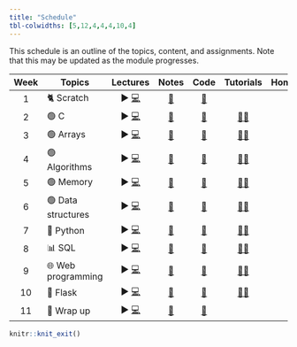 ```yaml
---
title: "Schedule"
tbl-colwidths: [5,12,4,4,4,10,4]
---
```


This schedule is an outline of the topics, content, and assignments. Note that this may be updated as the module progresses.

| Week | Topics | Lectures | Notes | Code | Tutorials | Homework |
|:---------:|-----------|:---------:|:---------:|:---------:|:---------:|:---------:|
| 1 | 🐈 Scratch | ▶ [💻](https://github.com/SQ4007-2025/website/raw/refs/heads/master/lectures/slides_1.pptx) | [📕](notes/notes_1.html "Notes 1") | [🤖](https://github.com/SQ4007-2025/website/tree/master/code/src1) |  | 🏠 |
| 2 | 🟢 C | ▶ [💻](https://github.com/SQ4007-2025/website/raw/refs/heads/master/lectures/slides_2.pptx) | [📕](notes/notes_2.html "Notes 2") | [🤖](https://github.com/SQ4007-2025/website/tree/master/code/src2) | [👨‍🏫](tutorials/tutorial-week-2.html) | 🏠 |
| 3 | 🟢 Arrays | ▶ [💻](https://github.com/SQ4007-2025/website/raw/refs/heads/master/lectures/slides_3.pptx) | [📕](notes/notes_3.html "Notes 3") | [🤖](https://github.com/SQ4007-2025/website/tree/master/code/src3) | [👨‍🏫](tutorials/tutorial-week-3.html) | 🏠 |
| 4 | 🟢 Algorithms | ▶ [💻](https://github.com/SQ4007-2025/website/raw/refs/heads/master/lectures/slides_4.pptx) | [📕](notes/notes_4.html "Notes 4") | [🤖](https://github.com/SQ4007-2025/website/tree/master/code/src4) | [👨‍🏫](tutorials/tutorial-week-4.html) | 🏠 |
| 5 | 🟢 Memory | ▶ [💻](https://github.com/SQ4007-2025/website/raw/refs/heads/master/lectures/slides_5.pptx) | [📕](notes/notes_5.html "Notes 5") | [🤖](https://github.com/SQ4007-2025/website/tree/master/code/src5) | [👨‍🏫](tutorials/tutorial-week-5.html) | 🏠 |
| 6 | 🟢 Data structures | ▶ [💻](https://github.com/SQ4007-2025/website/raw/refs/heads/master/lectures/slides_6.pptx) | [📕](notes/notes_6.html "Notes 6") | [🤖](https://github.com/SQ4007-2025/website/tree/master/code/src6) | [👨‍🏫](tutorials/tutorial-week-6.html) | 🏠 |
| 7 | 🐍 Python | ▶ [💻](https://github.com/SQ4007-2025/website/raw/refs/heads/master/lectures/slides_7.pptx) | [📕](notes/notes_7.html "Notes 7") | [🤖](https://github.com/SQ4007-2025/website/tree/master/code/src7) | [👨‍🏫](tutorials/tutorial-week-7.html) | 🏠 |
| 8 | 📊 SQL | ▶ [💻](https://github.com/SQ4007-2025/website/raw/refs/heads/master/lectures/slides_8.pptx) | [📕](notes/notes_8.html "Notes 8") | [🤖](https://github.com/SQ4007-2025/website/tree/master/code/src8) | [👨‍🏫](tutorials/tutorial-week-8.html) | 🏠 |
| 9 | 🌐 Web programming | ▶ [💻](https://github.com/SQ4007-2025/website/raw/refs/heads/master/lectures/slides_9.pptx) | [📕](notes/notes_9.html "Notes 9") | [🤖](https://github.com/SQ4007-2025/website/tree/master/code/src9) | [👨‍🏫](tutorials/tutorial-week-9.html) | 🏠 |
| 10 | 🐍 Flask | ▶ [💻](https://github.com/SQ4007-2025/website/raw/refs/heads/master/lectures/slides_10.pptx) | [📕](notes/notes_10.html "Notes 10") | [🤖](https://github.com/SQ4007-2025/website/tree/master/code/src10) | [👨‍🏫](tutorials/tutorial-week-10.html) | 🏠 |
| 11 | 👋 Wrap up | ▶ [💻](https://github.com/SQ4007-2025/website/raw/refs/heads/master/lectures/slides_11.pptx) | [📕](notes/notes_11.html "Notes 11") | [🤖](https://github.com/SQ4007-2025/website/tree/master/code/src11) |  | 🏠 |

```r
knitr::knit_exit()
```